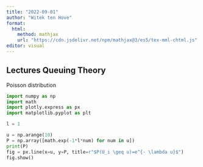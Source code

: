 ```yaml
---
title: "2022-09-01"
author: "Witek ten Hove"
format:
  html:
    method: mathjax
    url: "https://cdn.jsdelivr.net/npm/mathjax@3/es5/tex-mml-chtml.js"
editor: visual
---
```


## Lectures Queuing Theory

Poisson distribution

```python
import numpy as np
import math
import plotly.express as px
import matplotlib.pyplot as plt

l = 1

u = np.arange(10)
P = np.array([math.exp(-1*l*num) for num in u])
print(P)
fig = px.line(x=u, y=P, title=r"$P(U_i \geq u)=e^{- \lambda u}$")
fig.show()
```
